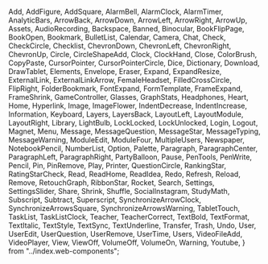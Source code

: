   Add, 
  AddFigure, 
  AddSquare, 
  AlarmBell, 
  AlarmClock, 
  AlarmTimer, 
  AnalyticBars, 
  ArrowBack, 
  ArrowDown, 
  ArrowLeft, 
  ArrowRight, 
  ArrowUp, 
  Assets, 
  AudioRecording, 
  Backspace, 
  Banned, 
  Binocular, 
  BookFlipPage, 
  BookOpen, 
  Bookmark, 
  BulletList, 
  Calendar, 
  Camera, 
  Chat, 
  Check, 
  CheckCircle, 
  Checklist, 
  ChevronDown, 
  ChevronLeft, 
  ChevronRight, 
  ChevronUp, 
  Circle, 
  CircleShapeAdd, 
  Clock, 
  ClockHand, 
  Close, 
  ColorBrush, 
  CopyPaste, 
  CursorPointer, 
  CursorPointerCircle, 
  Dice, 
  Dictionary, 
  Download, 
  DrawTablet, 
  Elements, 
  Envelope, 
  Eraser, 
  Expand, 
  ExpandResize, 
  ExternalLink, 
  ExternalLinkArrow, 
  FemaleHeadset, 
  FilledCrossCircle, 
  FlipRight, 
  FolderBookmark, 
  FontExpand, 
  FormTemplate, 
  FrameExpand, 
  FrameShrink, 
  GameController, 
  Glasses, 
  GraphStats, 
  Headphones, 
  Heart, 
  Home, 
  Hyperlink, 
  Image, 
  ImageFlower, 
  IndentDecrease, 
  IndentIncrease, 
  Information, 
  Keyboard, 
  Layers, 
  LayersBack, 
  LayoutLeft, 
  LayoutModule, 
  LayoutRight, 
  Library, 
  LightBulb, 
  LockLocked, 
  LockUnlocked, 
  Login, 
  Logout, 
  Magnet, 
  Menu, 
  Message, 
  MessageQuestion, 
  MessageStar, 
  MessageTyping, 
  MessageWarning, 
  ModuleEdit, 
  ModuleFour, 
  MultipleUsers, 
  Newspaper, 
  NotebookPencil, 
  NumberList, 
  Option, 
  Palette, 
  Paragraph, 
  ParagraphCenter, 
  ParagraphLeft, 
  ParagraphRight, 
  PartyBalloon, 
  Pause, 
  PenTools, 
  PenWrite, 
  Pencil, 
  Pin, 
  PinRemove, 
  Play, 
  Printer, 
  QuestionCircle, 
  RankingStar, 
  RatingStarCheck, 
  Read, 
  ReadHome, 
  ReadIdea, 
  Redo, 
  Refresh, 
  Reload, 
  Remove, 
  RetouchGraph, 
  RibbonStar, 
  Rocket, 
  Search, 
  Settings, 
  SettingsSlider, 
  Share, 
  Shrink, 
  Shuffle, 
  SocialInstagram, 
  StudyMath, 
  Subscript, 
  Subtract, 
  Superscript, 
  SynchronizeArrowClock, 
  SynchronizeArrowsSquare, 
  SynchronizeArrowsWarning, 
  TabletTouch, 
  TaskList, 
  TaskListClock, 
  Teacher, 
  TeacherCorrect, 
  TextBold, 
  TextFormat, 
  TextItalic, 
  TextStyle, 
  TextSync, 
  TextUnderline, 
  Transfer, 
  Trash, 
  Undo, 
  User, 
  UserEdit, 
  UserQuestion, 
  UserRemove, 
  UserTime, 
  Users, 
  VideoFileAdd, 
  VideoPlayer, 
  View, 
  ViewOff, 
  VolumeOff, 
  VolumeOn, 
  Warning, 
  Youtube, 
} from "../index.web-components";

<Meta title="Icon/All" />

<IconGallery>
  <IconItem name="Add - <kobber-add />">
    <kobber-add class="kobber-theme-default" />
  </IconItem>
  <IconItem name="AddFigure - <kobber-add_figure />">
    <kobber-add_figure class="kobber-theme-default" />
  </IconItem>
  <IconItem name="AddSquare - <kobber-add_square />">
    <kobber-add_square class="kobber-theme-default" />
  </IconItem>
  <IconItem name="AlarmBell - <kobber-alarm_bell />">
    <kobber-alarm_bell class="kobber-theme-default" />
  </IconItem>
  <IconItem name="AlarmClock - <kobber-alarm_clock />">
    <kobber-alarm_clock class="kobber-theme-default" />
  </IconItem>
  <IconItem name="AlarmTimer - <kobber-alarm_timer />">
    <kobber-alarm_timer class="kobber-theme-default" />
  </IconItem>
  <IconItem name="AnalyticBars - <kobber-analytic_bars />">
    <kobber-analytic_bars class="kobber-theme-default" />
  </IconItem>
  <IconItem name="ArrowBack - <kobber-arrow_back />">
    <kobber-arrow_back class="kobber-theme-default" />
  </IconItem>
  <IconItem name="ArrowDown - <kobber-arrow_down />">
    <kobber-arrow_down class="kobber-theme-default" />
  </IconItem>
  <IconItem name="ArrowLeft - <kobber-arrow_left />">
    <kobber-arrow_left class="kobber-theme-default" />
  </IconItem>
  <IconItem name="ArrowRight - <kobber-arrow_right />">
    <kobber-arrow_right class="kobber-theme-default" />
  </IconItem>
  <IconItem name="ArrowUp - <kobber-arrow_up />">
    <kobber-arrow_up class="kobber-theme-default" />
  </IconItem>
  <IconItem name="Assets - <kobber-assets />">
    <kobber-assets class="kobber-theme-default" />
  </IconItem>
  <IconItem name="AudioRecording - <kobber-audio_recording />">
    <kobber-audio_recording class="kobber-theme-default" />
  </IconItem>
  <IconItem name="Backspace - <kobber-backspace />">
    <kobber-backspace class="kobber-theme-default" />
  </IconItem>
  <IconItem name="Banned - <kobber-banned />">
    <kobber-banned class="kobber-theme-default" />
  </IconItem>
  <IconItem name="Binocular - <kobber-binocular />">
    <kobber-binocular class="kobber-theme-default" />
  </IconItem>
  <IconItem name="BookFlipPage - <kobber-book_flip_page />">
    <kobber-book_flip_page class="kobber-theme-default" />
  </IconItem>
  <IconItem name="BookOpen - <kobber-book_open />">
    <kobber-book_open class="kobber-theme-default" />
  </IconItem>
  <IconItem name="Bookmark - <kobber-bookmark />">
    <kobber-bookmark class="kobber-theme-default" />
  </IconItem>
  <IconItem name="BulletList - <kobber-bullet_list />">
    <kobber-bullet_list class="kobber-theme-default" />
  </IconItem>
  <IconItem name="Calendar - <kobber-calendar />">
    <kobber-calendar class="kobber-theme-default" />
  </IconItem>
  <IconItem name="Camera - <kobber-camera />">
    <kobber-camera class="kobber-theme-default" />
  </IconItem>
  <IconItem name="Chat - <kobber-chat />">
    <kobber-chat class="kobber-theme-default" />
  </IconItem>
  <IconItem name="Check - <kobber-check />">
    <kobber-check class="kobber-theme-default" />
  </IconItem>
  <IconItem name="CheckCircle - <kobber-check_circle />">
    <kobber-check_circle class="kobber-theme-default" />
  </IconItem>
  <IconItem name="Checklist - <kobber-checklist />">
    <kobber-checklist class="kobber-theme-default" />
  </IconItem>
  <IconItem name="ChevronDown - <kobber-chevron_down />">
    <kobber-chevron_down class="kobber-theme-default" />
  </IconItem>
  <IconItem name="ChevronLeft - <kobber-chevron_left />">
    <kobber-chevron_left class="kobber-theme-default" />
  </IconItem>
  <IconItem name="ChevronRight - <kobber-chevron_right />">
    <kobber-chevron_right class="kobber-theme-default" />
  </IconItem>
  <IconItem name="ChevronUp - <kobber-chevron_up />">
    <kobber-chevron_up class="kobber-theme-default" />
  </IconItem>
  <IconItem name="Circle - <kobber-circle />">
    <kobber-circle class="kobber-theme-default" />
  </IconItem>
  <IconItem name="CircleShapeAdd - <kobber-circle_shape_add />">
    <kobber-circle_shape_add class="kobber-theme-default" />
  </IconItem>
  <IconItem name="Clock - <kobber-clock />">
    <kobber-clock class="kobber-theme-default" />
  </IconItem>
  <IconItem name="ClockHand - <kobber-clock_hand />">
    <kobber-clock_hand class="kobber-theme-default" />
  </IconItem>
  <IconItem name="Close - <kobber-close />">
    <kobber-close class="kobber-theme-default" />
  </IconItem>
  <IconItem name="ColorBrush - <kobber-color_brush />">
    <kobber-color_brush class="kobber-theme-default" />
  </IconItem>
  <IconItem name="CopyPaste - <kobber-copy_paste />">
    <kobber-copy_paste class="kobber-theme-default" />
  </IconItem>
  <IconItem name="CursorPointer - <kobber-cursor_pointer />">
    <kobber-cursor_pointer class="kobber-theme-default" />
  </IconItem>
  <IconItem name="CursorPointerCircle - <kobber-cursor_pointer_circle />">
    <kobber-cursor_pointer_circle class="kobber-theme-default" />
  </IconItem>
  <IconItem name="Dice - <kobber-dice />">
    <kobber-dice class="kobber-theme-default" />
  </IconItem>
  <IconItem name="Dictionary - <kobber-dictionary />">
    <kobber-dictionary class="kobber-theme-default" />
  </IconItem>
  <IconItem name="Download - <kobber-download />">
    <kobber-download class="kobber-theme-default" />
  </IconItem>
  <IconItem name="DrawTablet - <kobber-draw_tablet />">
    <kobber-draw_tablet class="kobber-theme-default" />
  </IconItem>
  <IconItem name="Elements - <kobber-elements />">
    <kobber-elements class="kobber-theme-default" />
  </IconItem>
  <IconItem name="Envelope - <kobber-envelope />">
    <kobber-envelope class="kobber-theme-default" />
  </IconItem>
  <IconItem name="Eraser - <kobber-eraser />">
    <kobber-eraser class="kobber-theme-default" />
  </IconItem>
  <IconItem name="Expand - <kobber-expand />">
    <kobber-expand class="kobber-theme-default" />
  </IconItem>
  <IconItem name="ExpandResize - <kobber-expand_resize />">
    <kobber-expand_resize class="kobber-theme-default" />
  </IconItem>
  <IconItem name="ExternalLink - <kobber-external_link />">
    <kobber-external_link class="kobber-theme-default" />
  </IconItem>
  <IconItem name="ExternalLinkArrow - <kobber-external_link_arrow />">
    <kobber-external_link_arrow class="kobber-theme-default" />
  </IconItem>
  <IconItem name="FemaleHeadset - <kobber-female_headset />">
    <kobber-female_headset class="kobber-theme-default" />
  </IconItem>
  <IconItem name="FilledCrossCircle - <kobber-filled_cross_circle />">
    <kobber-filled_cross_circle class="kobber-theme-default" />
  </IconItem>
  <IconItem name="FlipRight - <kobber-flip_right />">
    <kobber-flip_right class="kobber-theme-default" />
  </IconItem>
  <IconItem name="FolderBookmark - <kobber-folder_bookmark />">
    <kobber-folder_bookmark class="kobber-theme-default" />
  </IconItem>
  <IconItem name="FontExpand - <kobber-font_expand />">
    <kobber-font_expand class="kobber-theme-default" />
  </IconItem>
  <IconItem name="FormTemplate - <kobber-form_template />">
    <kobber-form_template class="kobber-theme-default" />
  </IconItem>
  <IconItem name="FrameExpand - <kobber-frame_expand />">
    <kobber-frame_expand class="kobber-theme-default" />
  </IconItem>
  <IconItem name="FrameShrink - <kobber-frame_shrink />">
    <kobber-frame_shrink class="kobber-theme-default" />
  </IconItem>
  <IconItem name="GameController - <kobber-game_controller />">
    <kobber-game_controller class="kobber-theme-default" />
  </IconItem>
  <IconItem name="Glasses - <kobber-glasses />">
    <kobber-glasses class="kobber-theme-default" />
  </IconItem>
  <IconItem name="GraphStats - <kobber-graph_stats />">
    <kobber-graph_stats class="kobber-theme-default" />
  </IconItem>
  <IconItem name="Headphones - <kobber-headphones />">
    <kobber-headphones class="kobber-theme-default" />
  </IconItem>
  <IconItem name="Heart - <kobber-heart />">
    <kobber-heart class="kobber-theme-default" />
  </IconItem>
  <IconItem name="Home - <kobber-home />">
    <kobber-home class="kobber-theme-default" />
  </IconItem>
  <IconItem name="Hyperlink - <kobber-hyperlink />">
    <kobber-hyperlink class="kobber-theme-default" />
  </IconItem>
  <IconItem name="Image - <kobber-image />">
    <kobber-image class="kobber-theme-default" />
  </IconItem>
  <IconItem name="ImageFlower - <kobber-image_flower />">
    <kobber-image_flower class="kobber-theme-default" />
  </IconItem>
  <IconItem name="IndentDecrease - <kobber-indent_decrease />">
    <kobber-indent_decrease class="kobber-theme-default" />
  </IconItem>
  <IconItem name="IndentIncrease - <kobber-indent_increase />">
    <kobber-indent_increase class="kobber-theme-default" />
  </IconItem>
  <IconItem name="Information - <kobber-information />">
    <kobber-information class="kobber-theme-default" />
  </IconItem>
  <IconItem name="Keyboard - <kobber-keyboard />">
    <kobber-keyboard class="kobber-theme-default" />
  </IconItem>
  <IconItem name="Layers - <kobber-layers />">
    <kobber-layers class="kobber-theme-default" />
  </IconItem>
  <IconItem name="LayersBack - <kobber-layers_back />">
    <kobber-layers_back class="kobber-theme-default" />
  </IconItem>
  <IconItem name="LayoutLeft - <kobber-layout_left />">
    <kobber-layout_left class="kobber-theme-default" />
  </IconItem>
  <IconItem name="LayoutModule - <kobber-layout_module />">
    <kobber-layout_module class="kobber-theme-default" />
  </IconItem>
  <IconItem name="LayoutRight - <kobber-layout_right />">
    <kobber-layout_right class="kobber-theme-default" />
  </IconItem>
  <IconItem name="Library - <kobber-library />">
    <kobber-library class="kobber-theme-default" />
  </IconItem>
  <IconItem name="LightBulb - <kobber-light_bulb />">
    <kobber-light_bulb class="kobber-theme-default" />
  </IconItem>
  <IconItem name="LockLocked - <kobber-lock_locked />">
    <kobber-lock_locked class="kobber-theme-default" />
  </IconItem>
  <IconItem name="LockUnlocked - <kobber-lock_unlocked />">
    <kobber-lock_unlocked class="kobber-theme-default" />
  </IconItem>
  <IconItem name="Login - <kobber-login />">
    <kobber-login class="kobber-theme-default" />
  </IconItem>
  <IconItem name="Logout - <kobber-logout />">
    <kobber-logout class="kobber-theme-default" />
  </IconItem>
  <IconItem name="Magnet - <kobber-magnet />">
    <kobber-magnet class="kobber-theme-default" />
  </IconItem>
  <IconItem name="Menu - <kobber-menu />">
    <kobber-menu class="kobber-theme-default" />
  </IconItem>
  <IconItem name="Message - <kobber-message />">
    <kobber-message class="kobber-theme-default" />
  </IconItem>
  <IconItem name="MessageQuestion - <kobber-message_question />">
    <kobber-message_question class="kobber-theme-default" />
  </IconItem>
  <IconItem name="MessageStar - <kobber-message_star />">
    <kobber-message_star class="kobber-theme-default" />
  </IconItem>
  <IconItem name="MessageTyping - <kobber-message_typing />">
    <kobber-message_typing class="kobber-theme-default" />
  </IconItem>
  <IconItem name="MessageWarning - <kobber-message_warning />">
    <kobber-message_warning class="kobber-theme-default" />
  </IconItem>
  <IconItem name="ModuleEdit - <kobber-module_edit />">
    <kobber-module_edit class="kobber-theme-default" />
  </IconItem>
  <IconItem name="ModuleFour - <kobber-module_four />">
    <kobber-module_four class="kobber-theme-default" />
  </IconItem>
  <IconItem name="MultipleUsers - <kobber-multiple_users />">
    <kobber-multiple_users class="kobber-theme-default" />
  </IconItem>
  <IconItem name="Newspaper - <kobber-newspaper />">
    <kobber-newspaper class="kobber-theme-default" />
  </IconItem>
  <IconItem name="NotebookPencil - <kobber-notebook_pencil />">
    <kobber-notebook_pencil class="kobber-theme-default" />
  </IconItem>
  <IconItem name="NumberList - <kobber-number_list />">
    <kobber-number_list class="kobber-theme-default" />
  </IconItem>
  <IconItem name="Option - <kobber-option />">
    <kobber-option class="kobber-theme-default" />
  </IconItem>
  <IconItem name="Palette - <kobber-palette />">
    <kobber-palette class="kobber-theme-default" />
  </IconItem>
  <IconItem name="Paragraph - <kobber-paragraph />">
    <kobber-paragraph class="kobber-theme-default" />
  </IconItem>
  <IconItem name="ParagraphCenter - <kobber-paragraph_center />">
    <kobber-paragraph_center class="kobber-theme-default" />
  </IconItem>
  <IconItem name="ParagraphLeft - <kobber-paragraph_left />">
    <kobber-paragraph_left class="kobber-theme-default" />
  </IconItem>
  <IconItem name="ParagraphRight - <kobber-paragraph_right />">
    <kobber-paragraph_right class="kobber-theme-default" />
  </IconItem>
  <IconItem name="PartyBalloon - <kobber-party_balloon />">
    <kobber-party_balloon class="kobber-theme-default" />
  </IconItem>
  <IconItem name="Pause - <kobber-pause />">
    <kobber-pause class="kobber-theme-default" />
  </IconItem>
  <IconItem name="PenTools - <kobber-pen_tools />">
    <kobber-pen_tools class="kobber-theme-default" />
  </IconItem>
  <IconItem name="PenWrite - <kobber-pen_write />">
    <kobber-pen_write class="kobber-theme-default" />
  </IconItem>
  <IconItem name="Pencil - <kobber-pencil />">
    <kobber-pencil class="kobber-theme-default" />
  </IconItem>
  <IconItem name="Pin - <kobber-pin />">
    <kobber-pin class="kobber-theme-default" />
  </IconItem>
  <IconItem name="PinRemove - <kobber-pin_remove />">
    <kobber-pin_remove class="kobber-theme-default" />
  </IconItem>
  <IconItem name="Play - <kobber-play />">
    <kobber-play class="kobber-theme-default" />
  </IconItem>
  <IconItem name="Printer - <kobber-printer />">
    <kobber-printer class="kobber-theme-default" />
  </IconItem>
  <IconItem name="QuestionCircle - <kobber-question_circle />">
    <kobber-question_circle class="kobber-theme-default" />
  </IconItem>
  <IconItem name="RankingStar - <kobber-ranking_star />">
    <kobber-ranking_star class="kobber-theme-default" />
  </IconItem>
  <IconItem name="RatingStarCheck - <kobber-rating_star_check />">
    <kobber-rating_star_check class="kobber-theme-default" />
  </IconItem>
  <IconItem name="Read - <kobber-read />">
    <kobber-read class="kobber-theme-default" />
  </IconItem>
  <IconItem name="ReadHome - <kobber-read_home />">
    <kobber-read_home class="kobber-theme-default" />
  </IconItem>
  <IconItem name="ReadIdea - <kobber-read_idea />">
    <kobber-read_idea class="kobber-theme-default" />
  </IconItem>
  <IconItem name="Redo - <kobber-redo />">
    <kobber-redo class="kobber-theme-default" />
  </IconItem>
  <IconItem name="Refresh - <kobber-refresh />">
    <kobber-refresh class="kobber-theme-default" />
  </IconItem>
  <IconItem name="Reload - <kobber-reload />">
    <kobber-reload class="kobber-theme-default" />
  </IconItem>
  <IconItem name="Remove - <kobber-remove />">
    <kobber-remove class="kobber-theme-default" />
  </IconItem>
  <IconItem name="RetouchGraph - <kobber-retouch_graph />">
    <kobber-retouch_graph class="kobber-theme-default" />
  </IconItem>
  <IconItem name="RibbonStar - <kobber-ribbon_star />">
    <kobber-ribbon_star class="kobber-theme-default" />
  </IconItem>
  <IconItem name="Rocket - <kobber-rocket />">
    <kobber-rocket class="kobber-theme-default" />
  </IconItem>
  <IconItem name="Search - <kobber-search />">
    <kobber-search class="kobber-theme-default" />
  </IconItem>
  <IconItem name="Settings - <kobber-settings />">
    <kobber-settings class="kobber-theme-default" />
  </IconItem>
  <IconItem name="SettingsSlider - <kobber-settings_slider />">
    <kobber-settings_slider class="kobber-theme-default" />
  </IconItem>
  <IconItem name="Share - <kobber-share />">
    <kobber-share class="kobber-theme-default" />
  </IconItem>
  <IconItem name="Shrink - <kobber-shrink />">
    <kobber-shrink class="kobber-theme-default" />
  </IconItem>
  <IconItem name="Shuffle - <kobber-shuffle />">
    <kobber-shuffle class="kobber-theme-default" />
  </IconItem>
  <IconItem name="SocialInstagram - <kobber-social_instagram />">
    <kobber-social_instagram class="kobber-theme-default" />
  </IconItem>
  <IconItem name="StudyMath - <kobber-study_math />">
    <kobber-study_math class="kobber-theme-default" />
  </IconItem>
  <IconItem name="Subscript - <kobber-subscript />">
    <kobber-subscript class="kobber-theme-default" />
  </IconItem>
  <IconItem name="Subtract - <kobber-subtract />">
    <kobber-subtract class="kobber-theme-default" />
  </IconItem>
  <IconItem name="Superscript - <kobber-superscript />">
    <kobber-superscript class="kobber-theme-default" />
  </IconItem>
  <IconItem name="SynchronizeArrowClock - <kobber-synchronize_arrow_clock />">
    <kobber-synchronize_arrow_clock class="kobber-theme-default" />
  </IconItem>
  <IconItem name="SynchronizeArrowsSquare - <kobber-synchronize_arrows_square />">
    <kobber-synchronize_arrows_square class="kobber-theme-default" />
  </IconItem>
  <IconItem name="SynchronizeArrowsWarning - <kobber-synchronize_arrows_warning />">
    <kobber-synchronize_arrows_warning class="kobber-theme-default" />
  </IconItem>
  <IconItem name="TabletTouch - <kobber-tablet_touch />">
    <kobber-tablet_touch class="kobber-theme-default" />
  </IconItem>
  <IconItem name="TaskList - <kobber-task_list />">
    <kobber-task_list class="kobber-theme-default" />
  </IconItem>
  <IconItem name="TaskListClock - <kobber-task_list_clock />">
    <kobber-task_list_clock class="kobber-theme-default" />
  </IconItem>
  <IconItem name="Teacher - <kobber-teacher />">
    <kobber-teacher class="kobber-theme-default" />
  </IconItem>
  <IconItem name="TeacherCorrect - <kobber-teacher_correct />">
    <kobber-teacher_correct class="kobber-theme-default" />
  </IconItem>
  <IconItem name="TextBold - <kobber-text_bold />">
    <kobber-text_bold class="kobber-theme-default" />
  </IconItem>
  <IconItem name="TextFormat - <kobber-text_format />">
    <kobber-text_format class="kobber-theme-default" />
  </IconItem>
  <IconItem name="TextItalic - <kobber-text_italic />">
    <kobber-text_italic class="kobber-theme-default" />
  </IconItem>
  <IconItem name="TextStyle - <kobber-text_style />">
    <kobber-text_style class="kobber-theme-default" />
  </IconItem>
  <IconItem name="TextSync - <kobber-text_sync />">
    <kobber-text_sync class="kobber-theme-default" />
  </IconItem>
  <IconItem name="TextUnderline - <kobber-text_underline />">
    <kobber-text_underline class="kobber-theme-default" />
  </IconItem>
  <IconItem name="Transfer - <kobber-transfer />">
    <kobber-transfer class="kobber-theme-default" />
  </IconItem>
  <IconItem name="Trash - <kobber-trash />">
    <kobber-trash class="kobber-theme-default" />
  </IconItem>
  <IconItem name="Undo - <kobber-undo />">
    <kobber-undo class="kobber-theme-default" />
  </IconItem>
  <IconItem name="User - <kobber-user />">
    <kobber-user class="kobber-theme-default" />
  </IconItem>
  <IconItem name="UserEdit - <kobber-user_edit />">
    <kobber-user_edit class="kobber-theme-default" />
  </IconItem>
  <IconItem name="UserQuestion - <kobber-user_question />">
    <kobber-user_question class="kobber-theme-default" />
  </IconItem>
  <IconItem name="UserRemove - <kobber-user_remove />">
    <kobber-user_remove class="kobber-theme-default" />
  </IconItem>
  <IconItem name="UserTime - <kobber-user_time />">
    <kobber-user_time class="kobber-theme-default" />
  </IconItem>
  <IconItem name="Users - <kobber-users />">
    <kobber-users class="kobber-theme-default" />
  </IconItem>
  <IconItem name="VideoFileAdd - <kobber-video_file_add />">
    <kobber-video_file_add class="kobber-theme-default" />
  </IconItem>
  <IconItem name="VideoPlayer - <kobber-video_player />">
    <kobber-video_player class="kobber-theme-default" />
  </IconItem>
  <IconItem name="View - <kobber-view />">
    <kobber-view class="kobber-theme-default" />
  </IconItem>
  <IconItem name="ViewOff - <kobber-view_off />">
    <kobber-view_off class="kobber-theme-default" />
  </IconItem>
  <IconItem name="VolumeOff - <kobber-volume_off />">
    <kobber-volume_off class="kobber-theme-default" />
  </IconItem>
  <IconItem name="VolumeOn - <kobber-volume_on />">
    <kobber-volume_on class="kobber-theme-default" />
  </IconItem>
  <IconItem name="Warning - <kobber-warning />">
    <kobber-warning class="kobber-theme-default" />
  </IconItem>
  <IconItem name="Youtube - <kobber-youtube />">
    <kobber-youtube class="kobber-theme-default" />
  </IconItem>
</IconGallery>

